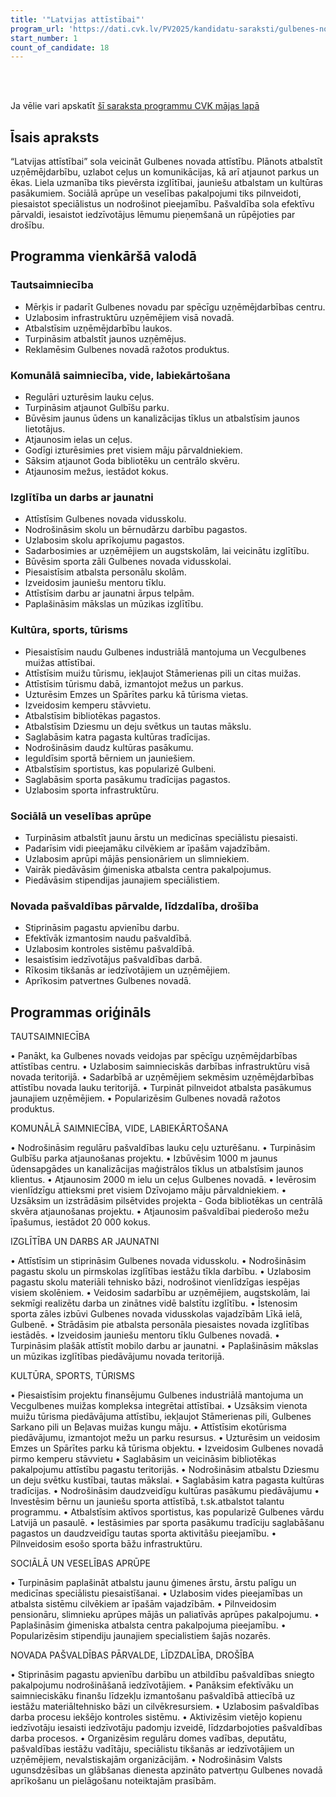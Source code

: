 ```yaml
---
title: '"Latvijas attīstībai"'
program_url: 'https://dati.cvk.lv/PV2025/kandidatu-saraksti/gulbenes-novads/latvijas-attistibai'
start_number: 1
count_of_candidate: 18
---
```



<Badge text="Uzņēmējdarbības attīstība" variant="note" size="small" /> <Badge text="Komunālā saimniecība un labiekārtošana" variant="note" size="small" /> <Badge text="Izglītība un jaunatnes atbalsts" variant="note" size="small" /> <Badge text="Kultūra" variant="note" size="small" /> <Badge text="sports un tūrisms" variant="note" size="small" /> <Badge text="Sociālā un veselības aprūpe" variant="note" size="small" />

<br/><br/> 

<Card title='Šis ir mākslīga intelekta ģenerēts apraksts' icon='starlight'>
    Ja vēlie vari apskatīt <a href={frontmatter.program_url} target='_blank'>šī saraksta programmu CVK mājas lapā</a>
    </Card>

## Īsais apraksts

“Latvijas attīstībai” sola veicināt Gulbenes novada attīstību. Plānots atbalstīt uzņēmējdarbību, uzlabot ceļus un komunikācijas, kā arī atjaunot parkus un ēkas. Liela uzmanība tiks pievērsta izglītībai, jauniešu atbalstam un kultūras pasākumiem. Sociālā aprūpe un veselības pakalpojumi tiks pilnveidoti, piesaistot speciālistus un nodrošinot pieejamību. Pašvaldība sola efektīvu pārvaldi, iesaistot iedzīvotājus lēmumu pieņemšanā un rūpējoties par drošību.

## Programma vienkāršā valodā

### Tautsaimniecība

*   Mērķis ir padarīt Gulbenes novadu par spēcīgu uzņēmējdarbības centru.
*   Uzlabosim infrastruktūru uzņēmējiem visā novadā.
*   Atbalstīsim uzņēmējdarbību laukos.
*   Turpināsim atbalstīt jaunos uzņēmējus.
*   Reklamēsim Gulbenes novadā ražotos produktus.

### Komunālā saimniecība, vide, labiekārtošana

*   Regulāri uzturēsim lauku ceļus.
*   Turpināsim atjaunot Gulbīšu parku.
*   Būvēsim jaunus ūdens un kanalizācijas tīklus un atbalstīsim jaunos lietotājus.
*   Atjaunosim ielas un ceļus.
*   Godīgi izturēsimies pret visiem māju pārvaldniekiem.
*   Sāksim atjaunot Goda bibliotēku un centrālo skvēru.
*   Atjaunosim mežus, iestādot kokus.

### Izglītība un darbs ar jaunatni

*   Attīstīsim Gulbenes novada vidusskolu.
*   Nodrošināsim skolu un bērnudārzu darbību pagastos.
*   Uzlabosim skolu aprīkojumu pagastos.
*   Sadarbosimies ar uzņēmējiem un augstskolām, lai veicinātu izglītību.
*   Būvēsim sporta zāli Gulbenes novada vidusskolai.
*   Piesaistīsim atbalsta personālu skolām.
*   Izveidosim jauniešu mentoru tīklu.
*   Attīstīsim darbu ar jaunatni ārpus telpām.
*   Paplašināsim mākslas un mūzikas izglītību.

### Kultūra, sports, tūrisms

*   Piesaistīsim naudu Gulbenes industriālā mantojuma un Vecgulbenes muižas attīstībai.
*   Attīstīsim muižu tūrismu, iekļaujot Stāmerienas pili un citas muižas.
*   Attīstīsim tūrismu dabā, izmantojot mežus un parkus.
*   Uzturēsim Emzes un Spārītes parku kā tūrisma vietas.
*   Izveidosim kemperu stāvvietu.
*   Atbalstīsim bibliotēkas pagastos.
*   Atbalstīsim Dziesmu un deju svētkus un tautas mākslu.
*   Saglabāsim katra pagasta kultūras tradīcijas.
*   Nodrošināsim daudz kultūras pasākumu.
*   Ieguldīsim sportā bērniem un jauniešiem.
*   Atbalstīsim sportistus, kas popularizē Gulbeni.
*   Saglabāsim sporta pasākumu tradīcijas pagastos.
*   Uzlabosim sporta infrastruktūru.

### Sociālā un veselības aprūpe

*   Turpināsim atbalstīt jaunu ārstu un medicīnas speciālistu piesaisti.
*   Padarīsim vidi pieejamāku cilvēkiem ar īpašām vajadzībām.
*   Uzlabosim aprūpi mājās pensionāriem un slimniekiem.
*   Vairāk piedāvāsim ģimeniska atbalsta centra pakalpojumus.
*   Piedāvāsim stipendijas jaunajiem speciālistiem.

### Novada pašvaldības pārvalde, līdzdalība, drošība

*   Stiprināsim pagastu apvienību darbu.
*   Efektīvāk izmantosim naudu pašvaldībā.
*   Uzlabosim kontroles sistēmu pašvaldībā.
*   Iesaistīsim iedzīvotājus pašvaldības darbā.
*   Rīkosim tikšanās ar iedzīvotājiem un uzņēmējiem.
*   Aprīkosim patvertnes Gulbenes novadā.

## Programmas oriģināls

TAUTSAIMNIECĪBA

• Panākt, ka Gulbenes novads veidojas par spēcīgu uzņēmējdarbības attīstības centru.
• Uzlabosim saimnieciskās darbības infrastruktūru visā novada teritorijā.
• Sadarbībā ar uzņēmējiem sekmēsim uzņēmējdarbības attīstību novada lauku teritorijā.
• Turpināt pilnveidot atbalsta pasākumus jaunajiem uzņēmējiem.
• Popularizēsim Gulbenes novadā ražotos produktus.

KOMUNĀLĀ SAIMNIECĪBA, VIDE, LABIEKĀRTOŠANA

• Nodrošināsim regulāru pašvaldības lauku ceļu uzturēšanu.
• Turpināsim Gulbīšu parka atjaunošanas projektu.
• Izbūvēsim 1000 m jaunus ūdensapgādes un kanalizācijas maģistrālos tīklus un atbalstīsim jaunos klientus.
• Atjaunosim 2000 m ielu un ceļus Gulbenes novadā.
• Ievērosim vienlīdzīgu attieksmi pret visiem Dzīvojamo māju pārvaldniekiem.
• Uzsāksim un izstrādāsim pilsētvides projekta - Goda bibliotēkas un centrālā skvēra atjaunošanas projektu.
• Atjaunosim pašvaldībai piederošo mežu īpašumus, iestādot 20 000 kokus.


IZGLĪTĪBA UN DARBS AR JAUNATNI

• Attīstīsim un stiprināsim Gulbenes novada vidusskolu.
• Nodrošināsim pagastu skolu un pirmskolas izglītības iestāžu tīkla darbību.
• Uzlabosim pagastu skolu materiāli tehnisko bāzi, nodrošinot vienlīdzīgas iespējas visiem skolēniem.
• Veidosim sadarbību ar uzņēmējiem, augstskolām, lai sekmīgi realizētu darba un zinātnes vidē balstītu izglītību.
• Īstenosim sporta zāles izbūvi Gulbenes novada vidusskolas vajadzībām Līkā ielā, Gulbenē.
• Strādāsim pie atbalsta personāla piesaistes novada izglītības iestādēs.
• Izveidosim jauniešu mentoru tīklu Gulbenes novadā.
• Turpināsim plašāk attīstīt mobilo darbu ar jaunatni.
• Paplašināsim mākslas un mūzikas izglītības piedāvājumu novada teritorijā.


KULTŪRA, SPORTS, TŪRISMS

• Piesaistīsim projektu finansējumu Gulbenes industriālā mantojuma un Vecgulbenes muižas kompleksa integrētai attīstībai.
• Uzsāksim vienota muižu tūrisma piedāvājuma attīstību, iekļaujot Stāmerienas pili, Gulbenes Sarkano pili un Beļavas muižas kungu māju.
• Attīstīsim ekotūrisma piedāvājumu, izmantojot mežu un parku resursus.
• Uzturēsim un veidosim Emzes un Spārītes parku kā tūrisma objektu.
• Izveidosim Gulbenes novadā pirmo kemperu stāvvietu
• Saglabāsim un veicināsim bibliotēkas pakalpojumu attīstību pagastu teritorijās.
• Nodrošināsim atbalstu Dziesmu un deju svētku kustībai, tautas mākslai.
• Saglabāsim katra pagasta kultūras tradīcijas.
• Nodrošināsim daudzveidīgu kultūras pasākumu piedāvājumu
• Investēsim bērnu un jauniešu sporta attīstībā, t.sk.atbalstot talantu programmu.
• Atbalstīsim aktīvos sportistus, kas popularizē Gulbenes vārdu Latvijā un pasaulē.
• Iestāsimies par sporta pasākumu tradīciju saglabāšanu pagastos un daudzveidīgu tautas sporta aktivitāšu pieejamību.
• Pilnveidosim esošo sporta bāžu infrastruktūru.

SOCIĀLĀ UN VESELĪBAS APRŪPE

• Turpināsim paplašināt atbalstu jaunu ģimenes ārstu, ārstu palīgu un medicīnas speciālistu piesaistīšanai.
• Uzlabosim vides pieejamības un atbalsta sistēmu cilvēkiem ar īpašām vajadzībām.
• Pilnveidosim pensionāru, slimnieku aprūpes mājās un paliatīvās aprūpes pakalpojumu.
• Paplašināsim ģimeniska atbalsta centra pakalpojuma pieejamību.
• Popularizēsim stipendiju jaunajiem specialistiem šajās nozarēs.

NOVADA PAŠVALDĪBAS PĀRVALDE, LĪDZDALĪBA, DROŠĪBA

• Stiprināsim pagastu apvienību darbību un atbildību pašvaldības sniegto pakalpojumu nodrošināšanā iedzīvotājiem.
• Panāksim efektīvāku un saimnieciskāku finanšu līdzekļu izmantošanu pašvaldībā attiecībā uz iestāžu materiāltehnisko bāzi un cilvēkresursiem.
• Uzlabosim pašvaldības darba procesu iekšējo kontroles sistēmu.
• Aktivizēsim vietējo kopienu iedzīvotāju iesaisti iedzīvotāju padomju izveidē, līdzdarbojoties pašvaldības darba procesos.
• Organizēsim regulāru domes vadības, deputātu, pašvaldības iestāžu vadītāju, speciālistu tikšanās ar iedzīvotājiem un uzņēmējiem, nevalstiskajām organizācijām.
• Nodrošināsim Valsts ugunsdzēsības un glābšanas dienesta apzināto patvertņu Gulbenes novadā aprīkošanu un pielāgošanu noteiktajām prasībām.
